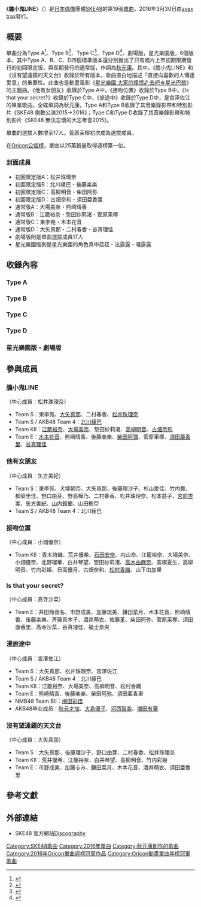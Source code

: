 {{Infobox Single
| Name            =  膽小鬼LINE<br>（{{lang|ja|チキンLINE}}）
| Artist          = [[SKE48|SKE48]]
| Cover           = 
| Caption         = 
| Album           = 
| A-side          = 
| B-side          = 他有女朋友（{{lang|ja|彼女がいる，Type A}}）<br>接吻位置（{{lang|ja|キスポジション，Type B}}）<br>Is that your secret?（Type C）<br>旅途中（{{lang|ja|旅の途中，Type D}}）<br>沒有望遠鏡的天文台（{{lang|ja|望遠鏡のない天文台}}）
| Released        = 2016年3月30日
| Format          = [[單曲|單曲]]
| Recorded        = 
| Genre           = [[J-POP|J-POP]]
| Length          = 
| Label           = [[Avex_trax|Avex trax]]
| Writer          = [[秋元康|秋元康]]（作詞）
| Producer        = 秋元康
| Certification   = 
| Chart position  = * 週榜第1位<small>（[[Oricon公信榜|Oricon]]）
* 2016年3月度月排名第3名
* 2016年4月度月排名第11名
| Last single     = [[向前衝|向前衝]]<br>（2015年）
| This single     = '''膽小鬼LINE'''<br>（2016年）
| Next single     = [[金之爱、银之爱|金之爱、银之爱]]<br>（2016年）
| Misc            = 
}}

《'''膽小鬼LINE'''》（{{jpn|j=チキンLINE|rm=Chicken Line}}）是[[日本|日本]][[日本偶像|偶像]]團體[[SKE48|SKE48]]的第19張[[單曲|單曲]]，2016年3月30日由[[avex_trax|avex trax]]發行。

== 概要 ==
單曲分為Type A<ref>{{Cite web |url=https://shopping.avex.com.tw/avex/Default.aspx?m=ProductDetail&ItemId=9360 |title=愛貝克思官方網站 「膽小鬼LINE」 Type A介紹 |access-date=2016-07-25 |archive-date=2019-06-08 |archive-url=https://web.archive.org/web/20190608200848/https://shopping.avex.com.tw/avex/Default.aspx?m=ProductDetail&ItemId=9360 |dead-url=no }}</ref>、Type B<ref>{{Cite web |url=https://shopping.avex.com.tw/avex/Default.aspx?m=ProductDetail&ItemId=9361 |title=愛貝克思官方網站 「膽小鬼LINE」 Type B介紹 |access-date=2016-07-25 |archive-date=2019-06-09 |archive-url=https://web.archive.org/web/20190609020135/https://shopping.avex.com.tw/avex/Default.aspx?m=ProductDetail&ItemId=9361 |dead-url=no }}</ref>、Type C<ref>{{Cite web |url=https://shopping.avex.com.tw/avex/Default.aspx?m=ProductDetail&ItemId=9362 |title=愛貝克思官方網站 「膽小鬼LINE」 Type C介紹 |access-date=2016-07-25 |archive-date=2019-06-10 |archive-url=https://web.archive.org/web/20190610140420/https://shopping.avex.com.tw/avex/Default.aspx?m=ProductDetail&ItemId=9362 |dead-url=no }}</ref>、Type D<ref>{{Cite web |url=https://shopping.avex.com.tw/avex/Default.aspx?m=ProductDetail&ItemId=9363 |title=愛貝克思官方網站 「膽小鬼LINE」 Type D介紹 |access-date=2016-07-25 |archive-date=2019-06-05 |archive-url=https://web.archive.org/web/20190605040320/https://shopping.avex.com.tw/avex/Default.aspx?m=ProductDetail&ItemId=9363 |dead-url=no }}</ref>、劇場版，星光樂園版，6個版本，其中Type A、B、C、D四個標準版本還分別推出了只有唱片上市初期限期發行的初回限定版，與長期發行的通常版，作詞為[[秋元康|秋元康]]。其中，《膽小鬼LINE》和《沒有望遠鏡的天文台》收錄於所有版本，歌曲直白地描述「直接向喜歡的人傳達愛意」的重要性。此曲也是動畫電影《[[星光樂園#星光樂園_大家的憧憬♪_去吧☆星光巴黎|星光樂園 大家的憧憬♪ 去吧☆星光巴黎]]》的主題曲。《他有女朋友》收錄於Type A中，《接吻位置》收錄於Type B中，《Is that your secret?》收錄於Type C中，《旅途中》收錄於Type D中，是宫泽佐江的畢業歌曲。全碟填詞為秋元康。Type A和Type B收錄了其音樂錄影帶和特別影片《SKE48 倒數公演2015→2016》；Type C和Type D收錄了其音樂錄影帶和特別影片《SKE48 無法忘懷的大忘年會2015》。

單曲的選拔人數增至17人。菅原茉椰初次成為選拔成員。

在[[Oricon公信榜|Oricon公信榜]]，單曲以25萬銷量取得週榜第一位。

=== 封面成員 ===
*初回限定版A：松井珠理奈
*初回限定版B：北川綾巴・後藤楽楽
*初回限定版C：高柳明音・柴田阿弥
*初回限定版D：古畑奈和・須田亜香里
*通常版A：大場美奈・熊崎晴香
*通常版B：江籠裕奈・惣田紗莉渚・菅原茉椰
*通常版C：東李苑・木本花音
*通常版D：大矢真那・二村春香・谷真理佳
*劇場版則是單曲選拔成員17人
*星光樂園版則是星光樂園的角色真中菈菈・法露露・嘎露露

== 收錄內容 ==
=== Type A ===
{{tracklist
| collapsed       = 
| headline        = CD
| extra_column    = 編曲
| total_length    = 
| all_lyrics      =

| title1          = 膽小鬼LINE
| note1           = 
| music1          = 高木隆次
| extra1          = 生田真心
| length1         = 4:53

| title2          = 他有女朋友
| note2           = Team S
| music2          = 角野寿和
| extra2          = 若田部誠
| length2         = 4:14

| title3          = 沒有望遠鏡的天文台
| note3           = Passion For You 選抜
| music3          = 外山大輔
| extra3          = 若田部誠
| length3         = 3:41

| title4          = 膽小鬼LINE off vocal ver
| title5          = 美妙的罪惡感 off vocal ver
| title6          = 沒有望遠鏡的天文台 off vocal ver
}}

{{tracklist
| collapsed       = 
| headline        = DVD

| title1 = 膽小鬼LINE MV
| title2 = 他有女朋友 MV
| title3 = 特典影像「SKE48 倒數公演2015→2016」前篇
}}

=== Type B ===
{{tracklist
| collapsed       = 
| headline        = CD
| extra_column    = 編曲
| total_length    = 
| all_lyrics      =

| title1          = 膽小鬼LINE
| note1           = 
| music1          = 高木隆次
| extra1          = 生田真心
| length1         = 4:53

| title2          = 接吻位置
| note2           = Team KII
| music2          = 渡辺尚
| extra2          = 野中"まさ"雄一
| length2         = 4:23

| title3          = 沒有望遠鏡的天文台
| note3           = Passion For You 選抜
| music3          = 外山大輔
| extra3          = 若田部誠
| length3         = 3:41

| title4          = 膽小鬼LINE off vocal ver
| title5          = 接吻位置 off vocal ver
| title6          = 沒有望遠鏡的天文台 off vocal ver
}}

{{tracklist
| collapsed       = 
| headline        = DVD

| title1 = 膽小鬼LINE MV
| title2 = 接吻位置 MV
| title3 = 特典影像「SKE48 倒數公演2015→2016」後篇
}}

=== Type C ===
{{tracklist
| collapsed       = 
| headline        = CD
| extra_column    = 編曲
| total_length    = 
| all_lyrics      =

| title1          = 膽小鬼LINE
| note1           = 
| music1          = 高木隆次
| extra1          = 生田真心
| length1         = 4:53

| title2          = Is that your secret?
| note2           = Team E
| music2          = 大河原昇
| extra2          = 大河原昇
| length2         = 3:48

| title3          = 沒有望遠鏡的天文台
| note3           = Passion For You 選抜
| music3          = 外山大輔
| extra3          = 若田部誠
| length3         = 3:41

| title4          = 膽小鬼LINE off vocal ver
| title5          = Is that your secret? off vocal ver
| title6          = 沒有望遠鏡的天文台 off vocal ver
}}

{{tracklist
| collapsed       = 
| headline        = DVD

| title1 = 膽小鬼LINE MV
| title2 = Is that your secret? MV
| title3 = 特典影像「SKE48 無法忘懷的大忘年會2015」前篇
}}

=== Type D ===
{{tracklist
| collapsed       = 
| headline        = CD
| extra_column    = 編曲
| total_length    = 
| all_lyrics      =

| title1          = 膽小鬼LINE
| note1           = 
| music1          = 高木隆次
| extra1          = 生田真心
| length1         = 4:53

| title2          = 旅途中
| note2           = 宫泽佐江和朋友们
| music2          = Justin Moretz
| extra2          = 板垣祐介
| length2         = 4:10

| title3          = 沒有望遠鏡的天文台
| note3           = Passion For You 選抜
| music3          = 外山大輔
| extra3          = 若田部誠
| length3         = 3:41

| title4          = 膽小鬼LINE off vocal ver
| title5          = 旅途中 off vocal ver
| title6          = 沒有望遠鏡的天文台 off vocal ver
}}

{{tracklist
| collapsed       = 
| headline        = DVD

| title1 = 膽小鬼LINE MV
| title2 = 旅途中 MV
| title3 = 特典影像「SKE48 無法忘懷的大忘年會2015」後篇
}}

=== 星光樂園版・劇場版 ===
{{tracklist
| collapsed       = 
| headline        = CD
| extra_column    = 編曲
| total_length    = 
| all_lyrics      =

| title1          = 膽小鬼LINE
| note1           = 
| music1          = 高木隆次
| extra1          = 生田真心
| length1         = 4:53

| title2          = 沒有望遠鏡的天文台
| note2           = Passion For You 選抜
| music2          = 外山大輔
| extra2          = 若田部誠
| length2         = 3:41

| title3          = SKE48 18th Single Medley
| title4          = 膽小鬼LINE off vocal ver
| title5          = 沒有望遠鏡的天文台 off vocal ver
}}

== 參與成員 ==
=== 膽小鬼LINE ===
（中心成員：松井珠理奈）
*Team S：東李苑、[[大矢真那|大矢真那]]、二村春香、[[松井珠理奈|松井珠理奈]]
*Team S / AKB48 Team 4：[[北川綾巴|北川綾巴]]
*Team KII：[[江籠裕奈|江籠裕奈]]、[[大場美奈|大場美奈]]、惣田紗莉渚、[[高柳明音|高柳明音]]、[[古畑奈和|古畑奈和]]
*Team E：[[木本花音|木本花音]]、熊崎晴香、後藤楽楽、[[柴田阿彌|柴田阿彌]]、菅原茉椰、[[須田亜香里|須田亜香里]]、[[谷真理佳|谷真理佳]]

=== 他有女朋友 ===
（中心成員：矢方美紀）
*Team S：東李苑、犬塚朝奈、大矢真那、後藤理沙子、杉山愛佳、竹内舞、都築里佳、野口由芽、野島樺乃、二村春香、松井珠理奈、松本慈子、[[宮前杏実|宮前杏実]]、[[矢方美紀|矢方美紀]]、[[山内鈴蘭|山内鈴蘭]]、山田樹奈
*Team S / AKB48 Team 4：北川綾巴

=== 接吻位置 ===
（中心成員：小畑優奈）
*Team KII：青木詩織、荒井優希、[[石田安奈|石田安奈]]、内山命、江籠裕奈、大場美奈、小畑優奈、北野瑠華、白井琴望、惣田紗莉渚、[[高木由麻奈|高木由麻奈]]、髙塚夏生、高柳明音、竹内彩姫、日高優月、古畑奈和、[[松村香織|松村香織]]、山下由加里

=== Is that your secret? ===
（中心成員：髙寺沙菜）
*Team E：井田玲音名、市野成美、加藤琉美、鎌田菜月、木本花音、熊崎晴香、後藤楽樂、斉藤真木子、酒井萌衣、佐藤堇、柴田阿弥、菅原茉椰、須田亜香里、髙寺沙菜、谷真理佳、福士奈央

=== 漫旅途中 ===
（中心成員：宮澤佐江）
*Team S：大矢真那、松井珠理奈、宮澤佐江
*Team S / AKB48 Team 4：北川綾巴
*Team KII：江籠裕奈、大場美奈、高柳明音、松村香織
*Team E：熊崎晴香、後藤楽楽、柴田阿弥、須田亜香里
*NMB48 Team BII：[[梅田彩佳|梅田彩佳]]
*AKB48毕业成员：[[秋元才加|秋元才加]]、[[大島優子|大島優子]]、[[河西智美|河西智美]]、[[増田有華|増田有華]]

=== 沒有望遠鏡的天文台 ===
（中心成員：大矢真那）
*Team S：大矢真那、後藤理沙子、野口由芽、二村春香、松井珠理奈
*Team KII：荒井優希、江籠裕奈、白井琴望、高柳明音、竹内彩姫
*Team E：市野成美、加藤るみ、鎌田菜月、木本花音、酒井萌衣、須田亜香里

==參考文獻==
{{Reflist}}

== 外部連結 ==
*SKE48 官方網站[http://www.ske48.co.jp/discography/?id=720&select=single Discography] {{Wayback|url=http://www.ske48.co.jp/discography/?id=720&select=single |date=20210418053239 }}

{{SKE48}}
{{Oricon動畫單曲年榜冠軍 (2010年代)}}

{{DEFAULTSORT: Chicken LINE}}
[[Category:SKE48歌曲|Category:SKE48歌曲]]
[[Category:2016年單曲|Category:2016年單曲]]
[[Category:秋元康創作的歌曲|Category:秋元康創作的歌曲]]
[[Category:2016年Oricon單曲週榜冠軍作品|Category:2016年Oricon單曲週榜冠軍作品]]
[[Category:Oricon動畫單曲年榜冠軍歌曲|Category:Oricon動畫單曲年榜冠軍歌曲]]